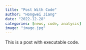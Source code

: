 ```yaml
---
title: "Post With Code"
author: "Hongwei Jiang"
date: "2022-12-28"
categories: [news, code, analysis]
image: "image.jpg"
---
```


This is a post with executable code.
